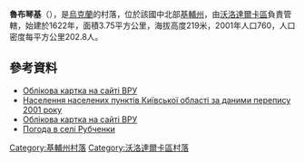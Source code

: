 {{coord|49|33|43|N|29|42|57|E|scale:30000|display=title}}

'''魯布琴基'''（{{lang-uk|Рубченки}}），是[[烏克蘭|烏克蘭]]的村落，位於該國中北部[[基輔州|基輔州]]，由[[沃洛達爾卡區|沃洛達爾卡區]]負責管轄，始建於1622年，面積3.75平方公里，海拔高度219米，2001年人口760，人口密度每平方公里202.8人。

==參考資料==
*[http://w1.c1.rada.gov.ua/pls/z7503/A005?rdat1=18.05.2014&rf7571=15645 Облікова картка на сайті ВРУ]
*[http://pop-stat.mashke.org/ukraine-census-2001/kyjivska.htm Населення населених пунктів Київської області за даними перепису 2001 року] {{Wayback|url=http://pop-stat.mashke.org/ukraine-census-2001/kyjivska.htm |date=20121020073712 }}
* [http://w1.c1.rada.gov.ua/pls/z7503/A005?rdat1=18.05.2014&rf7571=15645 Облікова картка на сайті ВРУ]
* [http://weather.in.ua/ua/kievskaja/22825 Погода в селі Рубченки] {{Wayback|url=http://weather.in.ua/ua/kievskaja/22825 |date=20170615225355 }}

{{DEFAULTSORT:Рубченки}}
[[Category:基輔州村落|Category:基輔州村落]]
[[Category:沃洛達爾卡區村落|Category:沃洛達爾卡區村落]]


{{Kiev-geo-stub}}